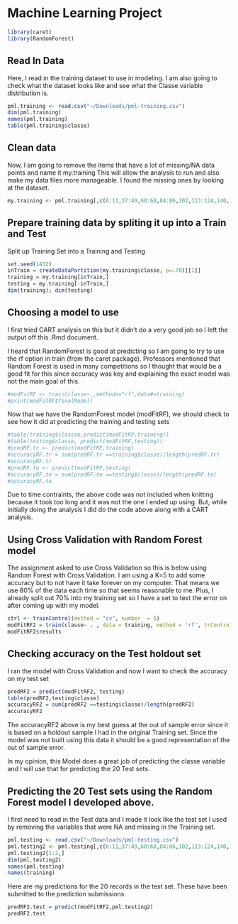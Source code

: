 # Machine Learning Project

```r
library(caret)
library(RandomForest)


```
## Read In Data

Here, I read in the training dataset to use in modeling.  I am also going to check what the dataset looks like and see what the Classe variable distribution is.

```r
pml.training <- read.csv("~/Downloads/pml-training.csv")
dim(pml.training)
names(pml.training)
table(pml.training$classe)
```
## Clean data

Now, I am going to remove the items that have a lot of missing/NA data points and name it my.training This will allow the analysis to run and also make my data files more manageable.  I found the missing ones by looking at the dataset.

```r
my.training <- pml.training[,c(6:11,37:49,60:68,84:86,102,113:124,140,151:160)]
```
## Prepare training data by spliting it up into a Train and Test

Split up Training Set into a Training and Testing
```r
set.seed(1432)
inTrain = createDataPartition(my.training$classe, p=.70)[[1]]
training = my.training[inTrain,]
testing = my.training[-inTrain,]
dim(training); dim(testing)

```
## Choosing a model to use
I first tried CART analysis on this but it didn't do a very good job so I left the output off this .Rmd document.

I heard that RandomForest is good at predicting so I am going to try to use the rf option in train (from the caret package).  Professors mentioned that Random Forest is used in many competitions so I thought that would be a good fit for this since accuracy was key and explaining the exact model was not the main goal of this.

```r
#modFitRF <- train(classe~.,methods="rf",data#=training)
#print(modFitRF$finalModel)

```
Now that we have the RandomForest model (modFitRF), we should check to see how it did at predicting the training and testing sets

```r
#table(training$classse,predict(modFitRF,training))
#table(testing$classe, predict(modFitRF,testing))
#predRF.tr <- predict(modFitRF,training)
#accuracyRF.tr = sum(predRF.tr ==training$classe)/length(predRF.tr)
#accuracyRF.tr
#predRF.te <- predict(modFitRF,testing)
#accuracyRF.te = sum(predRF.te ==testing$classe)/length(predRF.te)
#accuracyRF.te
```
Due to time contraints, the above code was not included when knitting because it took too long and it was not the one I ended up using.  But, while initially doing the analysis I did do the code above along with a CART analysis.

## Using Cross Validation with Random Forest model
The assignment asked to use Cross Validation so this is below using Random Forest with Cross Validation.  I am using a K=5 to add some accuracy but to not have it take forever on my computer.  That means we use 80% of the data each time so that seems reasonable to me. Plus, I already split out 70% into my training set so I have a set to test the error on after coming up with my model.

```r
ctrl <- trainControl(method = "cv", number  = 5)
modFitRF2 = train(classe~ . , data = training, method = 'rf', trControl = ctrl)
modFitRF2$results

```
## Checking accuracy on the Test holdout set

I ran the model with Cross Validation and now I want to check the accuracy on my test set 
```r
predRF2 = predict(modFitRF2, testing)
table(predRF2,testing$classe)
accuracyRF2 = sum(predRF2 ==testing$classe)/length(predRF2)
accuracyRF2
```
The accuracyRF2 above is my best guess at the out of sample error since it is based on a holdout sample I had in the original Training set. Since the model was not built using this data it should be a good representation of the out of sample error.

In my opinion, this Model does a great job of predicting the classe variable and I will use that for predicting the 20 Test sets.

## Predicting the 20 Test sets using the Random Forest model I developed above.

I first need to read in the Test data and I made it look like the test set I used by removing the variables that were NA and missing in the Training set.
```r
pml.testing <- read.csv("~/Downloads/pml-testing.csv")
pml.testing2 <- pml.testing[,c(6:11,37:49,60:68,84:86,102,113:124,140,151:160)]
pml.testing2[1:2,]
dim(pml.testing2)
names(pml.testing)
names(training)
```

Here are my predictions for the 20 records in the test set. These have been submitted to the prediction submissions.

```r
predRF2.test = predict(modFitRF2,pml.testing2)
predRF2.test

```






